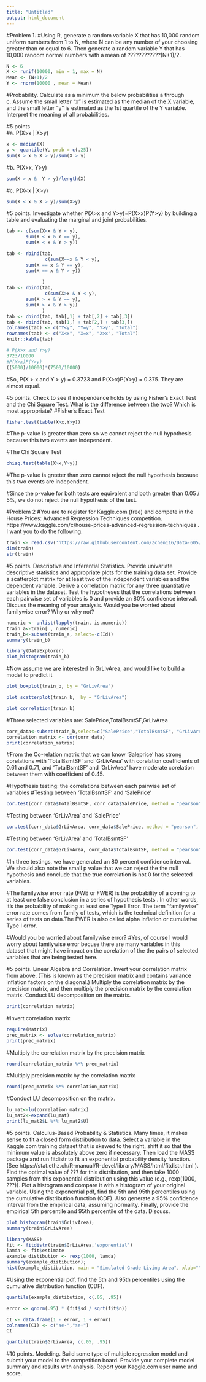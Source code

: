 ---
title: "Untitled"
output: html_document
---

#Problem 1.
#Using R, generate a random variable X that has 10,000 random uniform numbers from 1 to N, where N can be any number of your choosing greater than or equal to 6.  Then generate a random variable Y that has 10,000 random normal numbers with a mean of ????????????(N+1)/2.  
```{r}
N <- 6
X <- runif(10000, min = 1, max = N)
Mean <- (N+1)/2
Y <- rnorm(10000 , mean = Mean)
```


#Probability.   Calculate as a minimum the below probabilities a through c.  Assume the small letter "x" is estimated as the median of the X variable, and the small letter "y" is estimated as the 1st quartile of the Y variable.  Interpret the meaning of all probabilities.

#5 points           
#a.   P(X>x | X>y)								
```{r}
x <- median(X)
y <- quantile(Y, prob = c(.25))
sum(X > x & X > y)/sum(X > y)
```

#b.  P(X>x, Y>y)
```{r}
sum(X > x &  Y > y)/length(X)
```

#c.  P(X<x | X>y)
```{r}
sum(X < x & X > y)/sum(X>y)
```


#5 points.   Investigate whether P(X>x and Y>y)=P(X>x)P(Y>y) by building a table and evaluating the marginal and joint probabilities.
```{r}
tab <- c(sum(X<x & Y < y),
       sum(X < x & Y == y),
       sum(X < x & Y > y))

tab <- rbind(tab,
              c(sum(X==x & Y < y),
       sum(X == x & Y == y),
       sum(X == x & Y > y))
             
             )
tab <- rbind(tab,
              c(sum(X>x & Y < y),
       sum(X > x & Y == y),
       sum(X > x & Y > y))
             )
tab <- cbind(tab, tab[,1] + tab[,2] + tab[,3])
tab <- rbind(tab, tab[1,] + tab[2,] + tab[3,])
colnames(tab) <- c("Y<y", "Y=y", "Y>y", "Total")
rownames(tab) <- c("X<x", "X=x", "X>x", "Total")
knitr::kable(tab)
```

```{r}
# P(X>x and Y>y)
3723/10000
#P(X>x)P(Y>y)
((5000)/10000)*(7500/10000)
```
#So, P(X > x and Y > y) = 0.3723 and P(X>x)P(Y>y) = 0.375. They are almost equal. 

#5 points.  Check to see if independence holds by using Fisher's Exact Test and the Chi Square Test.  What is the difference between the two? Which is most appropriate?
#Fisher's Exact Test
```{r}
fisher.test(table(X>x,Y>y))
```
#The p-value is greater than zero so we cannot reject the null hypothesis because this two events are independent.


#The Chi Square Test
```{r}
chisq.test(table(X>x,Y>y))
```
#The p-value is greeter than zero cannot reject the null hypothesis because this two events are independent.

#Since the p-value for both tests are equivalent and both greater than 0.05 / 5%, we do not reject the null hypothesis of the test.   


#Problem 2
#You are to register for Kaggle.com (free) and compete in the House Prices: Advanced Regression Techniques competition.  https://www.kaggle.com/c/house-prices-advanced-regression-techniques .  I want you to do the following.
```{r}
train <- read.csv('https://raw.githubusercontent.com/Zchen116/Data-605/master/train.csv')
dim(train)
str(train)
```


#5 points.  Descriptive and Inferential Statistics. Provide univariate descriptive statistics and appropriate plots for the training data set.  Provide a scatterplot matrix for at least two of the independent variables and the dependent variable. Derive a correlation matrix for any three quantitative variables in the dataset.  Test the hypotheses that the correlations between each pairwise set of variables is 0 and provide an 80% confidence interval.  Discuss the meaning of your analysis.  Would you be worried about familywise error? Why or why not?
```{r}
numeric <- unlist(lapply(train, is.numeric))  
train_a<-train[ , numeric]
train_b<-subset(train_a, select=-c(Id))
summary(train_b)
```

```{r}
library(DataExplorer)
plot_histogram(train_b)
```

#Now assume we are interested in GrLivArea, and would like to build a model to predict it
```{r}
plot_boxplot(train_b, by = "GrLivArea")
```

```{r}
plot_scatterplot(train_b,  by = "GrLivArea")
```

```{r}
plot_correlation(train_b)
```

#Three selected variables are: SalePrice,TotalBsmtSF,GrLivArea
```{r}
corr_data<-subset(train_b,select=c("SalePrice","TotalBsmtSF", "GrLivArea"))
correlation_matrix <- cor(corr_data)
print(correlation_matrix)
```
#From the Co-relation matrix that we can know 'Saleprice' has strong corelations with 'TotalBsmtSF' and 'GrLivArea' with corelation coefficients of 0.61 and 0.71, and 'TotalBsmtSF' and 'GrLivArea' have moderate corelation between them with coefficient of 0.45.

#Hypothesis testing: the correlations between each pairwise set of variables
#Testing between 'TotalBsmtSF' and 'SalePrice'
```{r}
cor.test(corr_data$TotalBsmtSF, corr_data$SalePrice, method = "pearson", conf.level = 0.8)
```

#Testing between 'GrLivArea' and 'SalePrice'
```{r}
cor.test(corr_data$GrLivArea, corr_data$SalePrice, method = "pearson", conf.level = 0.8)
```

#Testing between 'GrLivArea' and 'TotalBsmtSF'
```{r}
cor.test(corr_data$GrLivArea, corr_data$TotalBsmtSF, method = "pearson", conf.level = 0.8)
```

#In three testings, we have generated an 80 percent confidence interval. We should also note the small p value that we can reject the the null hypothesis and conclude that the true correlation is not 0 for the selected variables. 

#The familywise error rate (FWE or FWER) is the probability of a coming to at least one false conclusion in a series of hypothesis tests . In other words, it's the probability of making at least one Type I Error. The term "familywise" error rate comes from family of tests, which is the technical definition for a series of tests on data.The FWER is also called alpha inflation or cumulative Type I error.           

#Would you be worried about familywise error?
#Yes, of course I would worry about familywise error becuse there are many variables in this dataset that might have impact on the corelation of the the pairs of selected variables that are being tested here. 

#5 points. Linear Algebra and Correlation.  Invert your correlation matrix from above. (This is known as the precision matrix and contains variance inflation factors on the diagonal.) Multiply the correlation matrix by the precision matrix, and then multiply the precision matrix by the correlation matrix. Conduct LU decomposition on the matrix.  
```{r}
print(correlation_matrix)
```

#Invert correlation matrix
```{r}
require(Matrix)
prec_matrix <- solve(correlation_matrix)
print(prec_matrix)
```

#Multiply the correlation matrix by the precision matrix
```{r}
round(correlation_matrix %*% prec_matrix)
```

#Multiply precision matrix by the correlation matrix
```{r}
round(prec_matrix %*% correlation_matrix)
```

#Conduct LU decomposition on the matrix. 
```{r}
lu_mat<-lu(correlation_matrix)
lu_mat2<-expand(lu_mat)
print(lu_mat2$L %*% lu_mat2$U)
```


#5 points.  Calculus-Based Probability & Statistics.  Many times, it makes sense to fit a closed form distribution to data.  Select a variable in the Kaggle.com training dataset that is skewed to the right, shift it so that the minimum value is absolutely above zero if necessary.  Then load the MASS package and run fitdistr to fit an exponential probability density function.  (See  https://stat.ethz.ch/R-manual/R-devel/library/MASS/html/fitdistr.html ).  Find the optimal value of ??? for this distribution, and then take 1000 samples from this exponential distribution using this value (e.g., rexp(1000, ???)).  Plot a histogram and compare it with a histogram of your original variable.   Using the exponential pdf, find the 5th and 95th percentiles using the cumulative distribution function (CDF).   Also generate a 95% confidence interval from the empirical data, assuming normality.  Finally, provide the empirical 5th percentile and 95th percentile of the data.  Discuss.
```{r}
plot_histogram(train$GrLivArea);
summary(train$GrLivArea)
```

```{r}
library(MASS)
fit <- fitdistr(train$GrLivArea,'exponential')
lamda <- fit$estimate
example_distibution <- rexp(1000, lamda)
summary(example_distibution);
hist(example_distibution, main = "Simulated Grade Living Area", xlab="", col = "blue", breaks = 25)
```

#Using the exponential pdf, find the 5th and 95th percentiles using the cumulative distribution function (CDF).
```{r}
quantile(example_distibution, c(.05, .95))
```

```{r}
error <- qnorm(.95) * (fit$sd / sqrt(fit$n))

CI <- data.frame(1 - error, 1 + error)
colnames(CI) <- c("se-","se+")
CI
```

```{r}
quantile(train$GrLivArea, c(.05, .95))
```

#10 points.  Modeling.  Build some type of multiple regression  model and submit your model to the competition board.  Provide your complete model summary and results with analysis.  Report your Kaggle.com user name and score.
